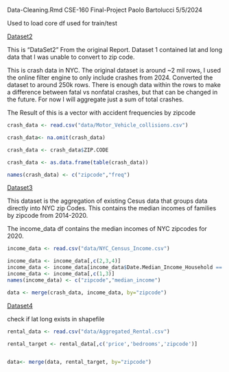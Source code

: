 Data-Cleaning.Rmd
CSE-160 Final-Project
Paolo Bartolucci
5/5/2024

Used to load core df used for train/test

[Dataset2](https://data.cityofnewyork.us/Public-Safety/Motor-Vehicle-Collisions-Crashes/h9gi-nx95/about_data)

This is "DataSet2" From the original Report. Dataset 1 contained lat and long data that I was unable to convert to zip code.

This is crash data in NYC. The original dataset is around ~2 mil rows, I used the online filter engine to only include crashes from 2024. Converted the dataset to around 250k rows. There is enough data within the rows to make a difference between fatal vs nonfatal crashes, but that can be changed in the future. For now I will aggregate just a sum of total crashes.

The Result of this is a vector with accident frequencies by zipcode


```r


crash_data <- read.csv("data/Motor_Vehicle_collisions.csv")

crash_data<- na.omit(crash_data)

crash_data <- crash_data$ZIP.CODE

crash_data <- as.data.frame(table(crash_data))

names(crash_data) <- c("zipcode","freq")


```

[Dataset3](https://datacommons.techsoup.org/tools/download#pt=CensusZipCodeTabulationArea&place=geoId%2F3651000&sv=Median_Income_Household&dtType=ALL&facets=%7B%7D)

This dataset is the aggregation of existing Cesus data that groups data directly into NYC zip Codes. This contains the median incomes of families by zipcode from 2014-2020.

The income_data df contains the median incomes of NYC zipcodes for 2020.


```r
income_data <- read.csv("data/NYC_Census_Income.csv")

income_data <- income_data[,c(2,3,4)]
income_data <- income_data[income_data$Date.Median_Income_Household == 2020,]
income_data <- income_data[,c(1,3)]
names(income_data) <- c("zipcode","median_income")

data <- merge(crash_data, income_data, by="zipcode")
```



[Dataset4]()

check if lat long exists in shapefile


```r
rental_data <- read.csv("data/Aggregated_Rental.csv")

rental_target <- rental_data[,c('price','bedrooms','zipcode')]


data<- merge(data, rental_target, by="zipcode")
```



